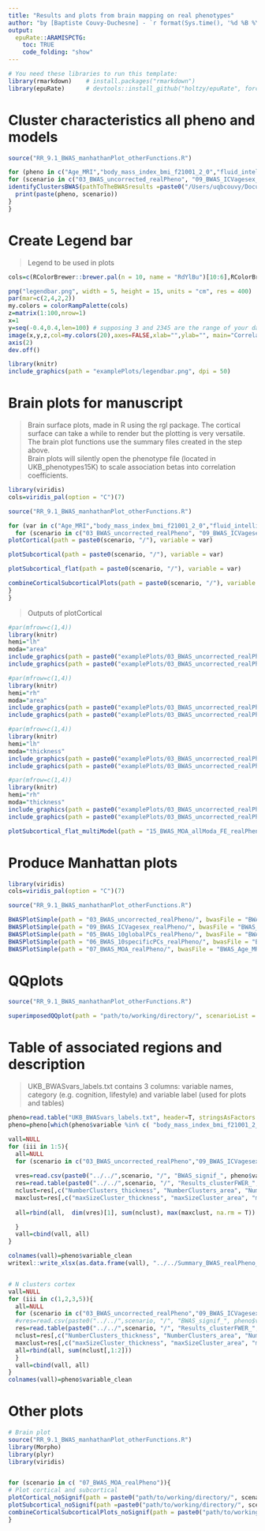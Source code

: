 ```yaml
---
title: "Results and plots from brain mapping on real phenotypes"
author: "by [Baptiste Couvy-Duchesne] - `r format(Sys.time(), '%d %B %Y')`"
output:
  epuRate::ARAMISPCTG:
    toc: TRUE
    code_folding: "show"
---
```


```r
# You need these libraries to run this template:
library(rmarkdown)    # install.packages("rmarkdown") 
library(epuRate)      # devtools::install_github("holtzy/epuRate", force=TRUE)

```

# Cluster characteristics all pheno and models

```R

source("RR_9.1_BWAS_manhathanPlot_otherFunctions.R")

for (pheno in c("Age_MRI","body_mass_index_bmi_f21001_2_0","fluid_intelligence_score_f20016_2_0", "sexuses_datacoding_9_f31_0_0","smoking_status_f20116_2_0", "sexuses_datacoding_9_f31_0_0") ){
for (scenario in c("03_BWAS_uncorrected_realPheno", "09_BWAS_ICVagesex_realPheno", "04_BWAS_5globalPCs_realPheno", "05_BWAS_10globalPCs_realPheno", "06_BWAS_10specificPCs_realPheno", "07_BWAS_MOA_realPheno",  "10_BWAS_MOA_multiORM_QC_realPheno", "15_BWAS_MOA_allModa_FE_realPheno")){
identifyClustersBWAS(pathToTheBWASresults =paste0("/Users/uqbcouvy/Documents/MyDocuments/56_BWAS/", scenario, "/"), variable = pheno, outputFolder = paste0( scenario, "/") , variableLabel = pheno, scenario = scenario)
  print(paste(pheno, scenario))
}
}

```


# Create Legend bar

> Legend to be used in plots  

```R

cols=c(RColorBrewer::brewer.pal(n = 10, name = "RdYlBu")[10:6],RColorBrewer::brewer.pal(n = 10, name = "RdYlBu")[5:1]) # Select palette colours

png("legendbar.png", width = 5, height = 15, units = "cm", res = 400)
par(mar=c(2,4,2,2))
my.colors = colorRampPalette(cols)
z=matrix(1:100,nrow=1)
x=1
y=seq(-0.4,0.4,len=100) # supposing 3 and 2345 are the range of your data
image(x,y,z,col=my.colors(20),axes=FALSE,xlab="",ylab="", main="Correlation")
axis(2)
dev.off()

```

```R
library(knitr)
include_graphics(path = "examplePlots/legendbar.png", dpi = 50)
```

# Brain plots for manuscript

> Brain surface plots, made in R using the rgl package. The cortical surface can take a while to render but the plotting is very versatile.   
> The brain plot functions use the summary files created in the step above.  
> Brain plots will silently open the phenotype file (located in UKB_phenotypes15K) to scale association betas into correlation coefficients.  

```R

library(viridis)
cols=viridis_pal(option = "C")(7)

source("RR_9.1_BWAS_manhathanPlot_otherFunctions.R")

for (var in c("Age_MRI","body_mass_index_bmi_f21001_2_0","fluid_intelligence_score_f20016_2_0", "sexuses_datacoding_9_f31_0_0","smoking_status_f20116_2_0", "sexuses_datacoding_9_f31_0_0") ){
  for (scenario in c("03_BWAS_uncorrected_realPheno", "09_BWAS_ICVagesex_realPheno", "04_BWAS_5globalPCs_realPheno", "05_BWAS_10globalPCs_realPheno", "06_BWAS_10specificPCs_realPheno", "07_BWAS_MOA_realPheno",  "10_BWAS_MOA_multiORM_QC_realPheno", "15_BWAS_MOA_allModa_FE_realPheno")){
plotCortical(path = paste0(scenario, "/"), variable = var)

plotSubcortical(path = paste0(scenario, "/"), variable = var)

plotSubcortical_flat(path = paste0(scenario, "/"), variable = var)

combineCorticalSubcorticalPlots(path = paste0(scenario, "/"), variable = var )
}
}

```

> Outputs of plotCortical

```R

#par(mfrow=c(1,4))
library(knitr)
hemi="lh"
moda="area"
include_graphics(path = paste0("examplePlots/03_BWAS_uncorrected_realPheno/BWAS_Age_MRI_", hemi, "_", moda, "_clustersAndCoordinates_inside.png"))
include_graphics(path = paste0("examplePlots/03_BWAS_uncorrected_realPheno/BWAS_Age_MRI_", hemi, "_", moda, "_clustersAndCoordinates_outside.png"))

```
```R

#par(mfrow=c(1,4))
library(knitr)
hemi="rh"
moda="area"
include_graphics(path = paste0("examplePlots/03_BWAS_uncorrected_realPheno/BWAS_Age_MRI_", hemi, "_", moda, "_clustersAndCoordinates_inside.png"))
include_graphics(path = paste0("examplePlots/03_BWAS_uncorrected_realPheno/BWAS_Age_MRI_", hemi, "_", moda, "_clustersAndCoordinates_outside.png"))

```

```R

#par(mfrow=c(1,4))
library(knitr)
hemi="lh"
moda="thickness"
include_graphics(path = paste0("examplePlots/03_BWAS_uncorrected_realPheno/BWAS_Age_MRI_", hemi, "_", moda, "_clustersAndCoordinates_inside.png"))
include_graphics(path = paste0("examplePlots/03_BWAS_uncorrected_realPheno/BWAS_Age_MRI_", hemi, "_", moda, "_clustersAndCoordinates_outside.png"))

```

```R

#par(mfrow=c(1,4))
library(knitr)
hemi="rh"
moda="thickness"
include_graphics(path = paste0("examplePlots/03_BWAS_uncorrected_realPheno/BWAS_Age_MRI_", hemi, "_", moda, "_clustersAndCoordinates_inside.png"))
include_graphics(path = paste0("examplePlots/03_BWAS_uncorrected_realPheno/BWAS_Age_MRI_", hemi, "_", moda, "_clustersAndCoordinates_outside.png"))

```

```R

plotSubcortical_flat_multiModel(path = "15_BWAS_MOA_allModa_FE_realPheno", variable = "sexuses_datacoding_9_f31_0_0", otherPaths2Models = c("03_BWAS_uncorrected_realPheno/", "09_BWAS_ICVagesex_realPheno/", "04_BWAS_5globalPCs_realPheno/", "05_BWAS_10globalPCs_realPheno/", "06_BWAS_10specificPCs_realPheno/"))

```

# Produce Manhattan plots

```R

library(viridis)
cols=viridis_pal(option = "C")(7)

source("RR_9.1_BWAS_manhathanPlot_otherFunctions.R")

BWASPlotSimple(path = "03_BWAS_uncorrected_realPheno/", bwasFile = "BWAS_Age_MRI.linear", yMax = 120, ntotvar = 5, phenotypeLabel = "Age")
BWASPlotSimple(path = "09_BWAS_ICVagesex_realPheno/", bwasFile = "BWAS_Age_MRI.linear", yMax = 120, ntotvar = 5, phenotypeLabel = "Age")
BWASPlotSimple(path = "05_BWAS_10globalPCs_realPheno/", bwasFile = "BWAS_Age_MRI.linear", yMax = 120, ntotvar = 5, phenotypeLabel = "Age")
BWASPlotSimple(path = "06_BWAS_10specificPCs_realPheno/", bwasFile = "BWAS_Age_MRI.linear", yMax = 120, ntotvar = 5, phenotypeLabel = "Age")
BWASPlotSimple(path = "07_BWAS_MOA_realPheno/", bwasFile = "BWAS_Age_MRI.moa", yMax = 120, ntotvar = 5, phenotypeLabel = "Age")

```

# QQplots

```R

source("RR_9.1_BWAS_manhathanPlot_otherFunctions.R")

superimposedQQplot(path = "path/to/working/directory/", scenarioList = c("03_BWAS_uncorrected_realPheno", "09_BWAS_ICVagesex_realPheno", "05_BWAS_10globalPCs_realPheno","06_BWAS_10specificPCs_realPheno",  "07_BWAS_MOA_realPheno", "15_BWAS_MOA_allModa_FE_realPheno", "10_BWAS_MOA_multiORM_QC_realPheno"), legendList = c("Uncorrected", "sex, ICV corrected", "10 global PCs", "10 moda. spe. PCs", "LMM", "LMM w. covariates","LMM multi BRM"), colourList = viridis_pal(option = "C")(8)[c(1,2,4,5,6,7, 8)], variableLabel = "Age at MRI")

```


# Table of associated regions and description

> UKB_BWASvars_labels.txt contains 3 columns: variable names, category (e.g. cognition, lifestyle) and variable label (used for plots and tables)  

```R

pheno=read.table("UKB_BWASvars_labels.txt", header=T, stringsAsFactors = F)
pheno=pheno[which(pheno$variable %in% c( "body_mass_index_bmi_f21001_2_0","fluid_intelligence_score_f20016_2_0", "Age_MRI","sexuses_datacoding_9_f31_0_0", "smoking_status_f20116_2_0")),]

vall=NULL
for (iii in 1:5){
  all=NULL
  for (scenario in c("03_BWAS_uncorrected_realPheno","09_BWAS_ICVagesex_realPheno", "05_BWAS_10globalPCs_realPheno", "07_BWAS_MOA_realPheno", "15_BWAS_MOA_allModa_FE_realPheno", "10_BWAS_MOA_multiORM_QC_realPheno")){
  
  vres=read.csv(paste0("../../",scenario, "/", "BWAS_signif_", pheno$variable_clean[iii], ".csv" ))
  res=read.table(paste0("../../",scenario, "/", "Results_clusterFWER_", pheno$variable[iii], ".txt" ), header=T)
  nclust=res[,c("NumberClusters_thickness", "NumberClusters_area", "NumberClusters_thick", "NumberClusters_LogJacs")]
  maxclust=res[,c("maxSizeCluster_thickness", "maxSizeCluster_area", "maxSizeCluster_thick", "maxSizeCluster_LogJacs")]
  
  all=rbind(all,  dim(vres)[1], sum(nclust), max(maxclust, na.rm = T))

  }
  vall=cbind(vall, all)
}

colnames(vall)=pheno$variable_clean
writexl::write_xlsx(as.data.frame(vall), "../../Summary_BWAS_realPheno_bonferroniNtraits_R1IEEE.xlsx")


# N clusters cortex
vall=NULL
for (iii in c(1,2,3,5)){
  all=NULL
  for (scenario in c("03_BWAS_uncorrected_realPheno","09_BWAS_ICVagesex_realPheno", "05_BWAS_10globalPCs_realPheno", "07_BWAS_MOA_realPheno","15_BWAS_MOA_allModa_FE_realPheno", "10_BWAS_MOA_multiORM_QC_realPheno")){
  #vres=read.csv(paste0("../../",scenario, "/", "BWAS_signif_", pheno$variable_clean[iii], ".csv" ))
  res=read.table(paste0("../../",scenario, "/", "Results_clusterFWER_", pheno$variable[iii], ".txt" ), header=T)
  nclust=res[,c("NumberClusters_thickness", "NumberClusters_area", "NumberClusters_thick", "NumberClusters_LogJacs")]
  maxclust=res[,c("maxSizeCluster_thickness", "maxSizeCluster_area", "maxSizeCluster_thick", "maxSizeCluster_LogJacs")]
  all=rbind(all, sum(nclust[,1:2]))
  }
  vall=cbind(vall, all)
}
colnames(vall)=pheno$variable_clean

```

# Other plots

```R

# Brain plot 
source("RR_9.1_BWAS_manhathanPlot_otherFunctions.R")
library(Morpho)
library(plyr)
library(viridis)


for (scenario in c( "07_BWAS_MOA_realPheno")){
# Plot cortical and subcortical
plotCortical_noSignif(path = paste0("path/to/working/directory/", scenario, "/"), variable = "body_mass_index_bmi_f21001_2_0")
plotSubcortical_noSignif(path =paste0("path/to/working/directory/", scenario, "/"), variable = "body_mass_index_bmi_f21001_2_0")
combineCorticalSubcorticalPlots_noSignif(path = paste0("path/to/working/directory/", scenario, "/"), variable = "body_mass_index_bmi_f21001_2_0")
}

```

<br><br>
